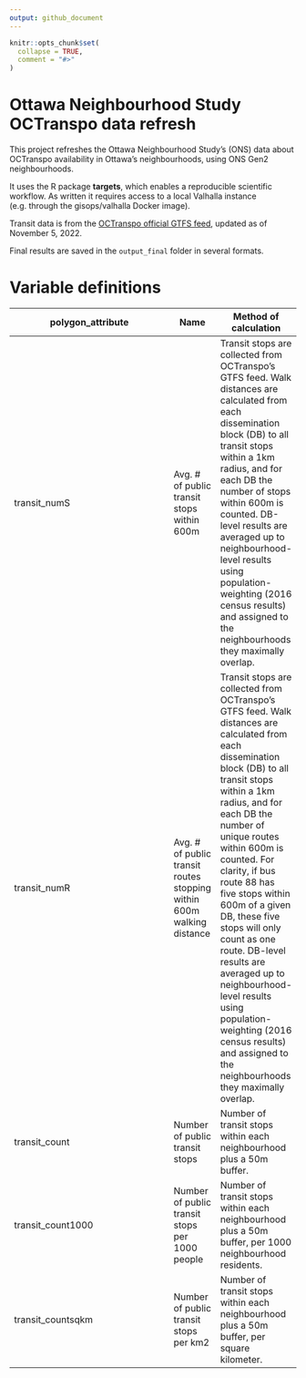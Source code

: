 ```yaml
---
output: github_document
---
```


<!-- README.md is generated from README.Rmd. Please edit that file -->

```r
knitr::opts_chunk$set(
  collapse = TRUE,
  comment = "#>"
)
```

# Ottawa Neighbourhood Study OCTranspo data refresh

This project refreshes the Ottawa Neighbourhood Study's (ONS) data about OCTranspo availability in Ottawa's neighbourhoods, using ONS Gen2 neighbourhoods.

It uses the R package **targets**, which enables a reproducible scientific workflow. As written it requires access to a local Valhalla instance (e.g. through the gisops/valhalla Docker image).

Transit data is from the [OCTranspo official GTFS feed](https://www.octranspo.com/en/plan-your-trip/travel-tools/developers/), updated as of November 5, 2022.

Final results are saved in the `output_final` folder in several formats.

# Variable definitions

| polygon_attribute | Name | Method of calculation|
|-------------------|-----|--------|
| transit_numS | Avg. # of public transit stops within 600m | Transit stops are collected from OCTranspo's GTFS feed. Walk distances are calculated from each dissemination  block (DB) to all transit stops within a 1km radius, and for each DB the number of stops within 600m is counted. DB-level results are averaged up to neighbourhood-level results using population-weighting (2016 census results) and assigned to the neighbourhoods they maximally overlap. |
| transit_numR | Avg. # of public transit routes stopping within 600m walking distance | Transit stops are collected from OCTranspo's GTFS feed. Walk distances are calculated from each dissemination  block (DB) to all transit stops within a 1km radius, and for each DB the number of unique routes within 600m is counted. For clarity, if bus route 88 has five stops within 600m of a given DB, these five stops will only count as one route. DB-level results are averaged up to neighbourhood-level results using population-weighting (2016 census results) and assigned to the neighbourhoods they maximally overlap.  |
| transit_count| Number of public transit stops | Number of transit stops within each neighbourhood plus a 50m buffer. |
| transit_count1000| Number of public transit stops per 1000 people | Number of transit stops within each neighbourhood plus a 50m buffer, per 1000 neighbourhood residents.  |
| transit_countsqkm| Number of public transit stops per km2 | Number of transit stops within each neighbourhood plus a 50m buffer, per square kilometer. |

